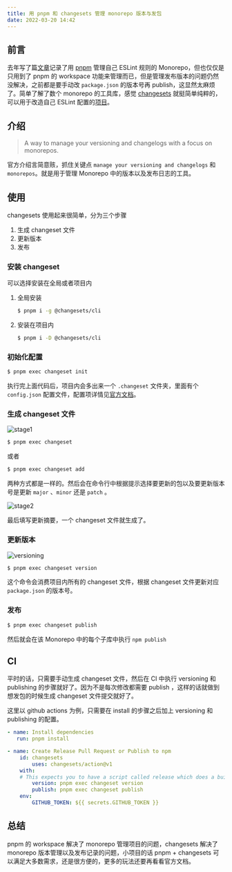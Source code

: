 ---
title: 用 pnpm 和 changesets 管理 monorepo 版本与发包
date: 2022-03-20 14:42
---

## 前言

去年写了篇[文章](https://donaldxdonald.xyz/post/programming/interesting/aboutpublishingonnpm)记录了用 [pnpm](https://pnpm.io/) 管理自己 ESLint 规则的 Monorepo，但也仅仅是只用到了 pnpm 的 workspace 功能来管理而已，但是管理发布版本的问题仍然没解决，之前都是要手动改 `package.json` 的版本号再 publish，这显然太麻烦了。简单了解了数个 monorepo 的工具库，感觉 [changesets](https://github.com/changesets/changesets) 就挺简单纯粹的，可以用于改造自己 ESLint 配置的[项目](https://github.com/donaldxdonald/eslint-config)。

## 介绍

> A way to manage your versioning and changelogs with a focus on monorepos.

官方介绍言简意赅，抓住关键点 `manage your versioning and changelogs` 和 `monorepos`。就是用于管理 Monorepo 中的版本以及发布日志的工具。

## 使用

changesets 使用起来很简单，分为三个步骤

1. 生成 changeset 文件
2. 更新版本
3. 发布

### 安装 changeset

可以选择安装在全局或者项目内

1. 全局安装

   ```bash
   $ pnpm i -g @changesets/cli
   ```

2. 安装在项目内

   ```bash
   $ pnpm i -D @changesets/cli
   ```

### 初始化配置
```bash
$ pnpm exec changeset init
```

执行完上面代码后，项目内会多出来一个 `.changeset` 文件夹，里面有个 `config.json` 配置文件，配置项详情见[官方文档](https://github.com/changesets/changesets/blob/main/docs/config-file-options.md)。



### 生成 changeset 文件

![stage1](https://cdn.donaldxdonald.xyz/blog/monorepoPart2/State1.png)

```bash
$ pnpm exec changeset
```

或者

```bash
$ pnpm exec changeset add
```

两种方式都是一样的。然后会在命令行中根据提示选择要更新的包以及要更新版本号是更新 `major` 、`minor` 还是 `patch` 。

![stage2](https://cdn.donaldxdonald.xyz/blog/monorepoPart2/Stage2.png)

最后填写更新摘要，一个 changeset 文件就生成了。



### 更新版本

![versioning](https://cdn.donaldxdonald.xyz/blog/monorepoPart2/Stage3.png)

```bash
$ pnpm exec changeset version
```

这个命令会消费项目内所有的 changeset 文件，根据 changeset 文件更新对应 `package.json` 的版本号。



### 发布

```bash
$ pnpm exec changeset publish
```

然后就会在该 Monorepo 中的每个子库中执行 `npm publish` 



## CI

平时的话，只需要手动生成 changeset 文件，然后在 CI 中执行 versioning 和 publishing 的步骤就好了。因为不是每次修改都需要 publish ，这样的话就做到想发包的时候生成 changeset 文件提交就好了。

这里以 github actions 为例，只需要在 install 的步骤之后加上 versioning 和 publishing 的配置。

```yaml
- name: Install dependencies
   run: pnpm install

- name: Create Release Pull Request or Publish to npm
    id: changesets
    	uses: changesets/action@v1
    with:
    # This expects you to have a script called release which does a build for your packages and calls changeset publish
        version: pnpm exec changeset version
    	publish: pnpm exec changeset publish
    env:
    	GITHUB_TOKEN: ${{ secrets.GITHUB_TOKEN }}
```



## 总结

pnpm 的 workspace 解决了 monorepo 管理项目的问题，changesets 解决了 monorepo 版本管理以及发布记录的问题，小项目的话 pnpm + changesets 可以满足大多数需求，还是很方便的，更多的玩法还要再看看官方文档。
